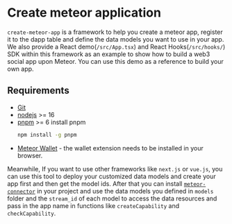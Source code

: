 
# Create meteor application

`create-meteor-app` is a framework to help you create a meteor app, register it to the dapp table and
define the data models you want to use in your app. We also provide a React demo(`/src/App.tsx`) and React Hooks(`/src/hooks/`)
SDK within this framework as an example to show how to build a web3 social app upon Meteor. You can use this demo
as a reference to build your own app.

## Requirements

- [Git](https://git-scm.com/)
- [nodejs](https://nodejs.org/en/) >= 16
- [pnpm](https://pnpm.io/) >= 6
  install pnpm
  ```sh
  npm install -g pnpm
  ```
- [Meteor Wallet](https://chrome.google.com/webstore/detail/meteor/kcigpjcafekokoclamfendmaapcljead) - the wallet extension needs to be installed in your browser.

Meanwhile, If you want to use other frameworks like `next.js` or `vue.js`,
you can use this tool to deploy your customized data models and create your app first and then get the model ids.
After that you can install [`meteor-connector`](/sdk) in your project and use the data models you defined in `models` folder and the `stream_id` of each model to access the data resources and pass in the app name in functions like `createCapability` and `checkCapability`.
